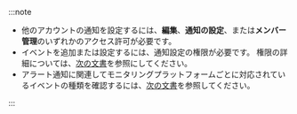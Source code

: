 :::note

- 他のアカウントの通知を設定するには、**編集**、**通知の設定**、または**メンバー管理**のいずれかのアクセス許可が必要です。
- イベントを追加または設定するには、通知設定の権限が必要です。 権限の詳細については、[次の文書](../project/project-structure)を参照にしてください。
- アラート通知に関連してモニタリングプラットフォームごとに対応されているイベントの種類を確認するには、[次の文書](../support-env#support-notice)を参照してください。

:::
